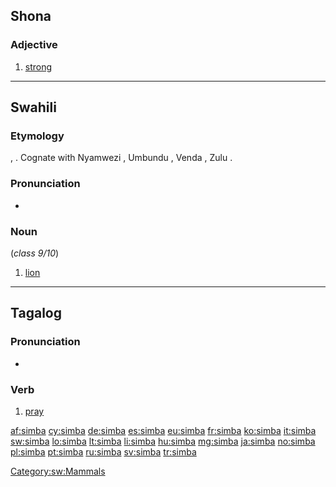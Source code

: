 {{also|Simba}}
==Shona==

===Adjective===
{{head|sn|adjective}}

# [[strong]]

----

==Swahili==
===Etymology===
{{proto|Bantu|cimba|lang=sw}}, {{proto|Bantu|cmbá|lang=|title=}}.  Cognate with Nyamwezi {{term|nshimba}}, Umbundu {{term|simbe}}, Venda {{term|tsimba}}, Zulu {{term|nsimba}}.

===Pronunciation===
* {{IPA|/simbɑ/|lang=sw}}

===Noun===
{{head|sw|noun|plural|simba}} (''class 9/10'')

# [[lion]]

[[Category:sw:Mammals]]

----

==Tagalog==

===Pronunciation===
* {{audio|Tl-PH-simba.ogg|Audio}}

===Verb===
{{head|tl|verb}}

# [[pray]]

[[af:simba]]
[[cy:simba]]
[[de:simba]]
[[es:simba]]
[[eu:simba]]
[[fr:simba]]
[[ko:simba]]
[[it:simba]]
[[sw:simba]]
[[lo:simba]]
[[lt:simba]]
[[li:simba]]
[[hu:simba]]
[[mg:simba]]
[[ja:simba]]
[[no:simba]]
[[pl:simba]]
[[pt:simba]]
[[ru:simba]]
[[sv:simba]]
[[tr:simba]]